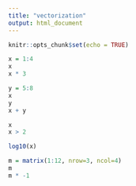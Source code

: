 ```yaml
---
title: "vectorization"
output: html_document
---
```


```r
knitr::opts_chunk$set(echo = TRUE)
```

```r
x = 1:4
x
x * 3
```

```r
y = 5:8
x
y
x + y
```

```r
x
x > 2
```

```r
log10(x)
```

```r
m = matrix(1:12, nrow=3, ncol=4)
m
m * -1
```

